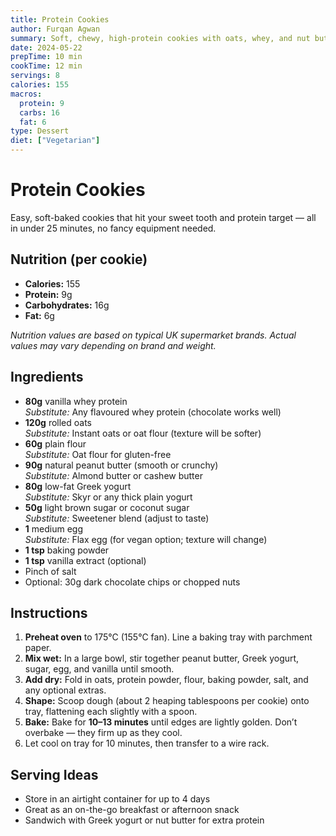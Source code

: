 ```yaml
---
title: Protein Cookies
author: Furqan Agwan
summary: Soft, chewy, high-protein cookies with oats, whey, and nut butter — easy to make, no chilling required.
date: 2024-05-22
prepTime: 10 min
cookTime: 12 min
servings: 8
calories: 155
macros:
  protein: 9
  carbs: 16
  fat: 6
type: Dessert
diet: ["Vegetarian"]
---
```


# Protein Cookies

Easy, soft-baked cookies that hit your sweet tooth and protein target — all in under 25 minutes, no fancy equipment needed.

## Nutrition (per cookie)

- **Calories:** 155
- **Protein:** 9g
- **Carbohydrates:** 16g
- **Fat:** 6g

_Nutrition values are based on typical UK supermarket brands. Actual values may vary depending on brand and weight._

## Ingredients

- **80g** vanilla whey protein  
  _Substitute:_ Any flavoured whey protein (chocolate works well)
- **120g** rolled oats  
  _Substitute:_ Instant oats or oat flour (texture will be softer)
- **60g** plain flour  
  _Substitute:_ Oat flour for gluten-free
- **90g** natural peanut butter (smooth or crunchy)  
  _Substitute:_ Almond butter or cashew butter
- **80g** low-fat Greek yogurt  
  _Substitute:_ Skyr or any thick plain yogurt
- **50g** light brown sugar or coconut sugar  
  _Substitute:_ Sweetener blend (adjust to taste)
- **1** medium egg  
  _Substitute:_ Flax egg (for vegan option; texture will change)
- **1 tsp** baking powder
- **1 tsp** vanilla extract (optional)
- Pinch of salt
- Optional: 30g dark chocolate chips or chopped nuts

## Instructions

1. **Preheat oven** to 175°C (155°C fan). Line a baking tray with parchment paper.
2. **Mix wet:** In a large bowl, stir together peanut butter, Greek yogurt, sugar, egg, and vanilla until smooth.
3. **Add dry:** Fold in oats, protein powder, flour, baking powder, salt, and any optional extras.
4. **Shape:** Scoop dough (about 2 heaping tablespoons per cookie) onto tray, flattening each slightly with a spoon.
5. **Bake:** Bake for **10–13 minutes** until edges are lightly golden. Don’t overbake — they firm up as they cool.
6. Let cool on tray for 10 minutes, then transfer to a wire rack.

## Serving Ideas

- Store in an airtight container for up to 4 days
- Great as an on-the-go breakfast or afternoon snack
- Sandwich with Greek yogurt or nut butter for extra protein

